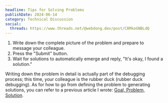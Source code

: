 ```yaml
---
headline: Tips for Solving Problems
publishDate: 2024-06-14
category: Technical Discussion
social:
  threads: https://www.threads.net/@webdong.dev/post/C8MkoGNBLdQ
---
```


1. Write down the complete picture of the problem and prepare to message your colleague.
2. Press the "Submit" button.
3. Wait for solutions to automatically emerge and reply, "It's okay, I found a solution."

Writing down the problem in detail is actually part of the debugging process; this time, your colleague is the rubber duck (rubber duck debugging). As for how to go from defining the problem to generating solutions, you can refer to a previous article I wrote: [Goal, Problem, Solution](https://www.webdong.dev/post/background-problem-solution/).
